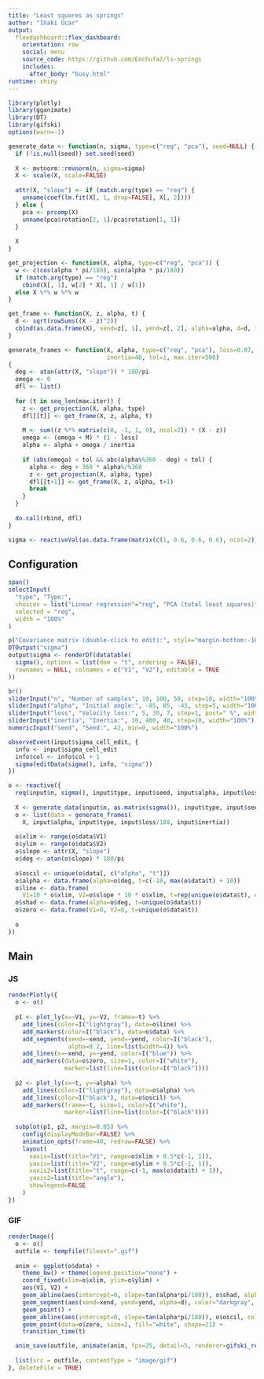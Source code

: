 ```yaml
---
title: "Least squares as springs"
author: "Iñaki Úcar"
output:
  flexdashboard::flex_dashboard:
    orientation: row
    social: menu
    source_code: https://github.com/Enchufa2/ls-springs
    includes: 
      after_body: "busy.html"
runtime: shiny
---
```


```r
library(plotly)
library(gganimate)
library(DT)
library(gifski)
options(warn=-1)

generate_data <- function(n, sigma, type=c("reg", "pca"), seed=NULL) {
  if (!is.null(seed)) set.seed(seed)
  
  X <- mvtnorm::rmvnorm(n, sigma=sigma)
  X <- scale(X, scale=FALSE)
  
  attr(X, "slope") <- if (match.arg(type) == "reg") {
    unname(coef(lm.fit(X[, 1, drop=FALSE], X[, 2])))
  } else {
    pca <- prcomp(X)
    unname(pca$rotation[2, 1]/pca$rotation[1, 1])
  }
  
  X
}

get_projection <- function(X, alpha, type=c("reg", "pca")) {
  w <- c(cos(alpha * pi/180), sin(alpha * pi/180))
  if (match.arg(type) == "reg")
    cbind(X[, 1], w[2] * X[, 1] / w[1])
  else X %*% w %*% w
}

get_frame <- function(X, z, alpha, t) {
  d <- sqrt(rowSums((X - z)^2))
  cbind(as.data.frame(X), xend=z[, 1], yend=z[, 2], alpha=alpha, d=d, t=t)
}

generate_frames <- function(X, alpha, type=c("reg", "pca"), loss=0.07,
                            inertia=40, tol=1, max.iter=500)
{
  deg <- atan(attr(X, "slope")) * 180/pi
  omega <- 0
  dfl <- list()
  
  for (t in seq_len(max.iter)) {
    z <- get_projection(X, alpha, type)
    dfl[[t]] <- get_frame(X, z, alpha, t)
  
    M <- sum((z %*% matrix(c(0, -1, 1, 0), ncol=2)) * (X - z))
    omega <- (omega + M) * (1 - loss)
    alpha <- alpha + omega / inertia
  
    if (abs(omega) < tol && abs(alpha%%360 - deg) < tol) {
      alpha <- deg + 360 * alpha%/%360
      z <- get_projection(X, alpha, type)
      dfl[[t+1]] <- get_frame(X, z, alpha, t+1)
      break
    }
  }
  
  do.call(rbind, dfl)
}

sigma <- reactiveVal(as.data.frame(matrix(c(1, 0.6, 0.6, 0.6), ncol=2)))
```

## Configuration {.sidebar data-width=300}

```r
span()
selectInput(
  "type", "Type:", 
  choices = list("Linear regression"="reg", "PCA (total least squares)"="pca"), 
  selected = "reg",
  width = "100%"
)

p("Covariance matrix (double-click to edit):", style="margin-bottom:-10px")
DTOutput("sigma")
output$sigma <- renderDT(datatable(
  sigma(), options = list(dom = "t", ordering = FALSE),
  rownames = NULL, colnames = c("V1", "V2"), editable = TRUE
))

br()
sliderInput("n", "Number of samples", 10, 100, 50, step=10, width="100%")
sliderInput("alpha", "Initial angle:", -85, 85, -45, step=5, width="100%")
sliderInput("loss", "Velocity loss:", 5, 30, 7, step=1, post=" %", width="100%")
sliderInput("inertia", "Inertia:", 10, 400, 40, step=10, width="100%")
numericInput("seed", "Seed:", 42, min=0, width="100%")
```

```r
observeEvent(input$sigma_cell_edit, {
  info <- input$sigma_cell_edit
  info$col <- info$col + 1
  sigma(editData(sigma(), info, "sigma"))
})

o <- reactive({
  req(input$n, sigma(), input$type, input$seed, input$alpha, input$loss, input$inertia)
  
  X <- generate_data(input$n, as.matrix(sigma()), input$type, input$seed)
  o <- list(data = generate_frames(
    X, input$alpha, input$type, input$loss/100, input$inertia))
  
  o$xlim <- range(o$data$V1)
  o$ylim <- range(o$data$V2)
  o$slope <- attr(X, "slope")
  o$deg <- atan(o$slope) * 180/pi
  
  o$oscil <- unique(o$data[, c("alpha", "t")])
  o$alpha <- data.frame(alpha=o$deg, t=c(-10, max(o$data$t) + 10))
  o$line <- data.frame(
    V1=10 * o$xlim, V2=o$slope * 10 * o$xlim, t=rep(unique(o$data$t), each=2))
  o$shad <- data.frame(alpha=o$deg, t=unique(o$data$t))
  o$zero <- data.frame(V1=0, V2=0, t=unique(o$data$t))
  
  o
})
```

## Main {.tabset}

### JS

```r
renderPlotly({
  o <- o()
  
  p1 <- plot_ly(x=~V1, y=~V2, frame=~t) %>%
    add_lines(color=I("lightgray"), data=o$line) %>%
    add_markers(color=I("black"), data=o$data) %>%
    add_segments(xend=~xend, yend=~yend, color=I("black"),
                 alpha=0.2, line=list(width=4)) %>%
    add_lines(x=~xend, y=~yend, color=I("blue")) %>%
    add_markers(data=o$zero, size=1, color=I("white"),
                marker=list(line=list(color=I("black"))))
  
  p2 <- plot_ly(x=~t, y=~alpha) %>%
    add_lines(color=I("lightgray"), data=o$alpha) %>%
    add_lines(color=I("black"), data=o$oscil) %>%
    add_markers(frame=~t, size=1, color=I("white"),
                marker=list(line=list(color=I("black"))))
  
  subplot(p1, p2, margin=0.05) %>%
    config(displayModeBar=FALSE) %>%
    animation_opts(frame=40, redraw=FALSE) %>%
    layout(
      xaxis=list(title="V1", range=o$xlim + 0.5*c(-1, 1)),
      yaxis=list(title="V2", range=o$ylim + 0.5*c(-1, 1)),
      xaxis2=list(title="t", range=c(-1, max(o$data$t) + 1)),
      yaxis2=list(title="angle"),
      showlegend=FALSE
    )
})
```

### GIF

```r
renderImage({
  o <- o()
  outfile <- tempfile(fileext=".gif")
  
  anim <- ggplot(o$data) +
    theme_bw() + theme(legend.position="none") +
    coord_fixed(xlim=o$xlim, ylim=o$ylim) +
    aes(V1, V2) +
    geom_abline(aes(intercept=0, slope=tan(alpha*pi/180)), o$shad, alpha=0.3) +
    geom_segment(aes(xend=xend, yend=yend, alpha=d), color="darkgray", size=2) +
    geom_point() +
    geom_abline(aes(intercept=0, slope=tan(alpha*pi/180)), o$oscil, color="blue") +
    geom_point(data=o$zero, size=2, fill="white", shape=21) +
    transition_time(t)

  anim_save(outfile, animate(anim, fps=25, detail=5, renderer=gifski_renderer()))
  
  list(src = outfile, contentType = "image/gif")
}, deleteFile = TRUE)
```
